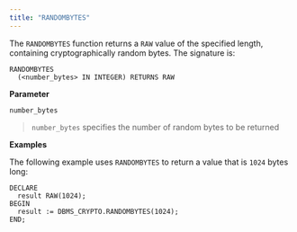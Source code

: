 ```yaml
---
title: "RANDOMBYTES"
---
```


The `RANDOMBYTES` function returns a `RAW` value of the specified length, containing cryptographically random bytes. The signature is:

```
RANDOMBYTES
  (<number_bytes> IN INTEGER) RETURNS RAW
```

**Parameter**

`number_bytes`

> `number_bytes` specifies the number of random bytes to be returned

**Examples**

The following example uses `RANDOMBYTES` to return a value that is `1024` bytes long:

```
DECLARE
  result RAW(1024);
BEGIN
  result := DBMS_CRYPTO.RANDOMBYTES(1024);
END;
```
